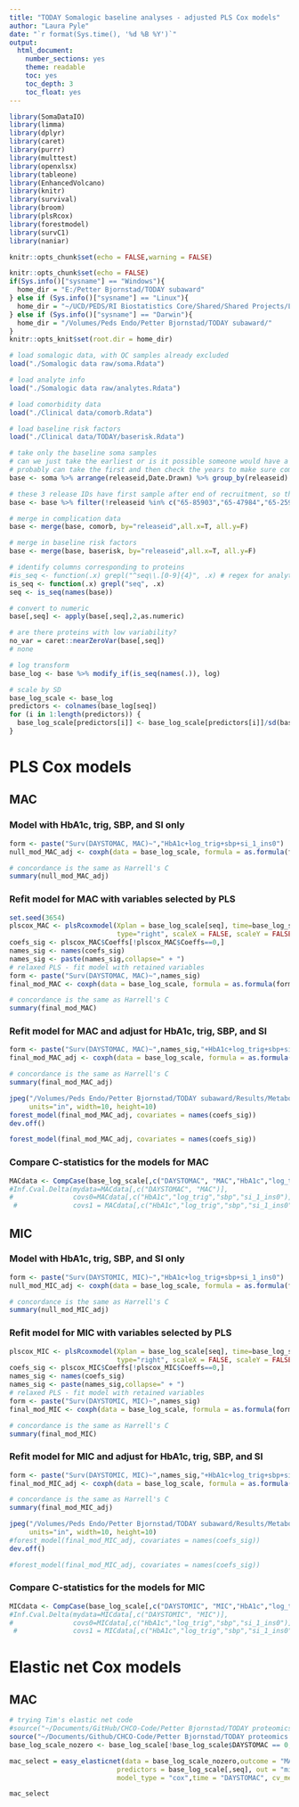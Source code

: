 ```yaml
---
title: "TODAY Somalogic baseline analyses - adjusted PLS Cox models"
author: "Laura Pyle"
date: "`r format(Sys.time(), '%d %B %Y')`"
output:
  html_document:
    number_sections: yes
    theme: readable
    toc: yes
    toc_depth: 3
    toc_float: yes
---
```


```r
library(SomaDataIO)
library(limma)
library(dplyr)
library(caret)
library(purrr)
library(multtest)
library(openxlsx)
library(tableone)
library(EnhancedVolcano)
library(knitr)
library(survival)
library(broom)
library(plsRcox)
library(forestmodel)
library(survC1)
library(naniar)

knitr::opts_chunk$set(echo = FALSE,warning = FALSE)

knitr::opts_chunk$set(echo = FALSE)
if(Sys.info()["sysname"] == "Windows"){
  home_dir = "E:/Petter Bjornstad/TODAY subaward"
} else if (Sys.info()["sysname"] == "Linux"){
  home_dir = "~/UCD/PEDS/RI Biostatistics Core/Shared/Shared Projects/Laura/Peds Endo/Petter Bjornstad/TODAY subaward/"
} else if (Sys.info()["sysname"] == "Darwin"){
  home_dir = "/Volumes/Peds Endo/Petter Bjornstad/TODAY subaward/"
}
knitr::opts_knit$set(root.dir = home_dir)
```

```r
# load somalogic data, with QC samples already excluded
load("./Somalogic data raw/soma.Rdata")

# load analyte info
load("./Somalogic data raw/analytes.Rdata")

# load comorbidity data
load("./Clinical data/comorb.Rdata")

# load baseline risk factors
load("./Clinical data/TODAY/baserisk.Rdata")

# take only the baseline soma samples
# can we just take the earliest or is it possible someone would have a follow-up sample but not baseline?
# probably can take the first and then check the years to make sure compatible with TODAY
base <- soma %>% arrange(releaseid,Date.Drawn) %>% group_by(releaseid) %>% filter(row_number()==1)

# these 3 release IDs have first sample after end of recruitment, so they must be missing the baseline visit
base <- base %>% filter(!releaseid %in% c("65-85903","65-47984","65-25901"))

# merge in complication data
base <- merge(base, comorb, by="releaseid",all.x=T, all.y=F)

# merge in baseline risk factors
base <- merge(base, baserisk, by="releaseid",all.x=T, all.y=F)

# identify columns corresponding to proteins
#is_seq <- function(.x) grepl("^seq\\.[0-9]{4}", .x) # regex for analytes
is_seq <- function(.x) grepl("seq", .x)
seq <- is_seq(names(base))

# convert to numeric
base[,seq] <- apply(base[,seq],2,as.numeric)

# are there proteins with low variability?
no_var = caret::nearZeroVar(base[,seq])
# none

# log transform
base_log <- base %>% modify_if(is_seq(names(.)), log)

# scale by SD
base_log_scale <- base_log
predictors <- colnames(base_log[seq])
for (i in 1:length(predictors)) {
  base_log_scale[predictors[i]] <- base_log_scale[predictors[i]]/sd(base_log[,paste0(predictors[i])])
}
```

# PLS Cox models

## MAC

### Model with HbA1c, trig, SBP, and SI only

```r
form <- paste("Surv(DAYSTOMAC, MAC)~","HbA1c+log_trig+sbp+si_1_ins0")
null_mod_MAC_adj <- coxph(data = base_log_scale, formula = as.formula(form))
```

```r
# concordance is the same as Harrell's C
summary(null_mod_MAC_adj)
```

### Refit model for MAC with variables selected by PLS

```r
set.seed(3654)
plscox_MAC <- plsRcoxmodel(Xplan = base_log_scale[seq], time=base_log_scale$DAYSTOMAC, time2=base_log_scale$MAC, 
                           type="right", scaleX = FALSE, scaleY = FALSE, sparse=TRUE,nt=2)
coefs_sig <- plscox_MAC$Coeffs[!plscox_MAC$Coeffs==0,]
names_sig <- names(coefs_sig)
names_sig <- paste(names_sig,collapse=" + ")
# relaxed PLS - fit model with retained variables
form <- paste("Surv(DAYSTOMAC, MAC)~",names_sig)
final_mod_MAC <- coxph(data = base_log_scale, formula = as.formula(form))
```

```r
# concordance is the same as Harrell's C
summary(final_mod_MAC)
```

### Refit model for MAC and adjust for HbA1c, trig, SBP, and SI

```r
form <- paste("Surv(DAYSTOMAC, MAC)~",names_sig,"+HbA1c+log_trig+sbp+si_1_ins0")
final_mod_MAC_adj <- coxph(data = base_log_scale, formula = as.formula(form))
```

```r
# concordance is the same as Harrell's C
summary(final_mod_MAC_adj)

jpeg("/Volumes/Peds Endo/Petter Bjornstad/TODAY subaward/Results/Metabolomics linear and Cox models/Plots/plsCox_proteomics_MAC.jpg", pointsize = 24, quality = 100, res=600,
     units="in", width=10, height=10)
forest_model(final_mod_MAC_adj, covariates = names(coefs_sig))
dev.off()

forest_model(final_mod_MAC_adj, covariates = names(coefs_sig))
```

### Compare C-statistics for the models for MAC

```r
MACdata <- CompCase(base_log_scale[,c("DAYSTOMAC", "MAC","HbA1c","log_trig","sbp","si_1_ins0",names(coefs_sig))])
#Inf.Cval.Delta(mydata=MACdata[,c("DAYSTOMAC", "MAC")], 
#               covs0=MACdata[,c("HbA1c","log_trig","sbp","si_1_ins0")],
 #              covs1 = MACdata[,c("HbA1c","log_trig","sbp","si_1_ins0",names(coefs_sig))], tau = 3650, seed=3654)


```

## MIC

### Model with HbA1c, trig, SBP, and SI only

```r
form <- paste("Surv(DAYSTOMIC, MIC)~","HbA1c+log_trig+sbp+si_1_ins0")
null_mod_MIC_adj <- coxph(data = base_log_scale, formula = as.formula(form))
```

```r
# concordance is the same as Harrell's C
summary(null_mod_MIC_adj)
```

### Refit model for MIC with variables selected by PLS

```r
plscox_MIC <- plsRcoxmodel(Xplan = base_log_scale[seq], time=base_log_scale$DAYSTOMIC, time2=base_log_scale$MIC, 
                           type="right", scaleX = FALSE, scaleY = FALSE, sparse=TRUE,nt=2)
coefs_sig <- plscox_MIC$Coeffs[!plscox_MIC$Coeffs==0,]
names_sig <- names(coefs_sig)
names_sig <- paste(names_sig,collapse=" + ")
# relaxed PLS - fit model with retained variables
form <- paste("Surv(DAYSTOMIC, MIC)~",names_sig)
final_mod_MIC <- coxph(data = base_log_scale, formula = as.formula(form))
```

```r
# concordance is the same as Harrell's C
summary(final_mod_MIC)
```

### Refit model for MIC and adjust for HbA1c, trig, SBP, and SI

```r
form <- paste("Surv(DAYSTOMIC, MIC)~",names_sig,"+HbA1c+log_trig+sbp+si_1_ins0")
final_mod_MIC_adj <- coxph(data = base_log_scale, formula = as.formula(form))
```

```r
# concordance is the same as Harrell's C
summary(final_mod_MIC_adj)

jpeg("/Volumes/Peds Endo/Petter Bjornstad/TODAY subaward/Results/Metabolomics linear and Cox models/Plots/plsCox_proteomics_MIC.jpg", pointsize = 24, quality = 100, res=600,
     units="in", width=10, height=10)
#forest_model(final_mod_MIC_adj, covariates = names(coefs_sig))
dev.off()

#forest_model(final_mod_MIC_adj, covariates = names(coefs_sig))
```

### Compare C-statistics for the models for MIC

```r
MICdata <- CompCase(base_log_scale[,c("DAYSTOMIC", "MIC","HbA1c","log_trig","sbp","si_1_ins0",names(coefs_sig))])
#Inf.Cval.Delta(mydata=MICdata[,c("DAYSTOMIC", "MIC")], 
#               covs0=MICdata[,c("HbA1c","log_trig","sbp","si_1_ins0")],
 #              covs1 = MICdata[,c("HbA1c","log_trig","sbp","si_1_ins0",names(coefs_sig))], tau = 3650, seed=3654)


```

# Elastic net Cox models

## MAC

```r
# trying Tim's elastic net code
#source("~/Documents/GitHub/CHCO-Code/Petter Bjornstad/TODAY proteomics metabolomics/Proteomics analyses/easy_elasticnet.R")
source("~/Documents/Github/CHCO-Code/Petter Bjornstad/TODAY proteomics metabolomics/Proteomics analyses/easy_elasticnet.R")
base_log_scale_nozero <- base_log_scale[!base_log_scale$DAYSTOMAC == 0,]

mac_select = easy_elasticnet(data = base_log_scale_nozero,outcome = "MAC",
                           predictors = base_log_scale[,seq], out = "min.error",
                           model_type = "cox",time = "DAYSTOMAC", cv_method="kfold", folds = 5)

mac_select
```
